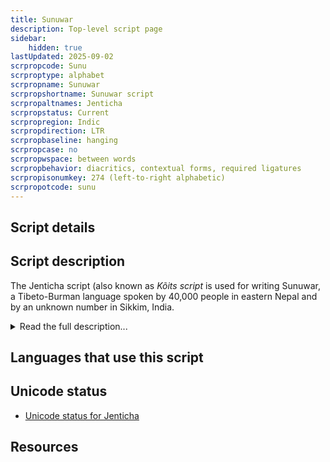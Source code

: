 ```yaml
---
title: Sunuwar
description: Top-level script page
sidebar:
    hidden: true
lastUpdated: 2025-09-02
scrpropcode: Sunu
scrproptype: alphabet
scrpropname: Sunuwar
scrpropshortname: Sunuwar script
scrpropaltnames: Jenticha
scrpropstatus: Current
scrpropregion: Indic
scrpropdirection: LTR
scrpropbaseline: hanging
scrpropcase: no
scrpropwspace: between words
scrpropbehavior: diacritics, contextual forms, required ligatures
scrpropisonumkey: 274 (left-to-right alphabetic)
scrpropotcode: sunu
---
```



## Script details

<ScriptDetails />

## Script description

The Jenticha script (also known as _Kõits script_ is used for writing Sunuwar, a Tibeto-Burman language spoken by 40,000 people in eastern Nepal and by an unknown number in Sikkim, India.

<details>
<summary>Read the full description...</summary>It is recognized in Sikkim as the Sunwar script, and is taught in schools in the area and used for translating the proceedings of the Sikkim legislative assembly into Sunuwar. Jenticha is also used to print a Sunuwar newspaper, for anthologies of Sunuwar poetry, and for academic works. The language can also be written in the [Devanagari](/scrlang/scripts/deva) and [Tikamuli](/scrlang/scripts/Qa19) scripts.

The Jenticha script is named after its inventor, Krishna Bahadur Jenticha, who created it in 1942. The shapes of some Jenticha letters appear to have been based on Limbu and Latin characters, although it has no genetic relationship to any other writing system. The script is an alphabet with some alphasyllabic features.

Twenty-five consonant letters are used, all of which bear an inherent [a] vowel except for the glottal stop. This vowel can be changed by writing a vowel letter after the consonant; dependent vowel diacritics are not used. The inherent vowel can also be silenced using a _virama_ character. Consonant clusters are written using either the _virama_ or a half form of the initial letter(s).

At the time of its creation, the script was a pure alphabet and did not exhibit these alphasyllabic features.

_This script is not currently recognized by the [ISO 15924 standard](http://www.unicode.org/iso15924/), but is included in ScriptSource for research purposes. If you have any information on this script, please add the information to this site. Your contributions can be a great help in refining and expanding the ISO 15924 standard. The [Script Encoding Initiative](http://www.linguistics.berkeley.edu/sei/) is working to support the inclusion of this script in the standard, and contributions here will support their efforts._
</details>

## Languages that use this script

<WsList script='Sunu' wsMax='5' />

## Unicode status

- [Unicode status for Jenticha](/scrlang/unicode/z-jenticha-unicode)


## Resources

<ScriptResources detailSummary='seemore' />

